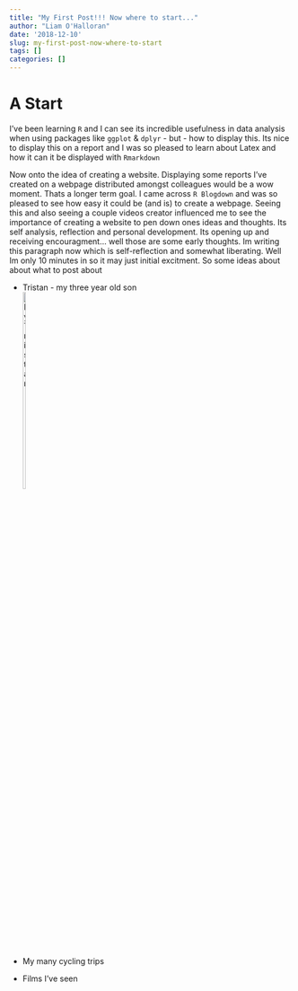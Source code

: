 ```yaml
---
title: "My First Post!!! Now where to start..."
author: "Liam O'Halloran"
date: '2018-12-10'
slug: my-first-post-now-where-to-start
tags: []
categories: []
---
```



# A Start
I've been learning `R` and I can see its incredible usefulness in data analysis when using packages like `ggplot` & `dplyr` - but - how to display this. Its nice to display this on a report and I was so pleased to learn about Latex and how it can it be displayed with `Rmarkdown`

Now onto the idea of creating a website. Displaying some reports I've created on a webpage distributed amongst colleagues would be a wow moment. Thats a longer term goal. I came across `R Blogdown` and was so pleased to see how easy it could be (and is) to create a webpage.  Seeing this and also seeing a couple videos creator influenced me to see the importance of creating a website to pen down ones ideas and thoughts. Its self analysis, reflection and personal development. Its opening up and receiving encouragment... well those are some early thoughts. Im writing this paragraph now which is self-reflection and somewhat liberating. Well Im only 10 minutes in so it may just initial excitment.
So some ideas about about what to post about  

* Tristan - my three year old son  
![My Tristan](/static/post/2018-12-10-my-first-post-now-where-to-start_files/choo_choo_Tristan.jpg){width=10% height=30%}

* My many cycling trips
* Films I've seen
